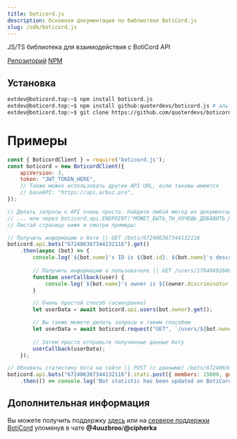```yaml
---
title: boticord.js
description: Основная документация по библиотеке BotiCord.js
slug: /sdk/boticord.js
---
```


JS/TS библиотека для взаимодействия с BotiCord API

[Репозиторий](https://github.com/quoterdevs/boticord.js)
[NPM](https://npmjs.com/package/boticord.js)

## Установка

```bash
extdev@boticord.top:~$ npm install boticord.js
extdev@boticord.top:~$ npm install github:quoterdevs/boticord.js # альтернатива
extdev@boticord.top:~$ git clone https://github.com/quoterdevs/boticord.js # в директорию проекта
```

# Примеры

```js
const { BoticordClient } = require('boticord.js');
const boticord = new BoticordClient({
    apiVersion: 3,
    token: "JWT_TOKEN_HERE",
    // Также можно использовать другие API URL, если таковы имеются
    // baseAPI: "https://api.arbuz.pro",
});

// Делать запросы к API очень просто. Найдите любой метод из документации и просто вызовите его через boticord.api.ENDPOINT.METHOD();
// ... или через boticord.api.ENDPOINT("МОЖЕТ_БЫТЬ_ТЫ_ХОЧЕШЬ_ДОБАВИТЬ_ПАРАМЕТРЫ").METHOD();
// Листай страницу ниже и смотри примеры:

// Получить информацию о боте || GET /bots/672406367344132116
boticord.api.bots("672406367344132116").get()
    .then(async (bot) => {
        console.log(`${bot.name}'s ID is ${bot.id}. ${bot.name}'s description is ${bot.shortDescription}.`);
        
        // Получить информацию о пользователе || GET /users/178404926869733376
        function userCallback(user) {
            console.log(`${bot.name}'s owner is ${(owner.discriminator == "0") ? `@${owner.username}` : `${owner.username}#${owner.discriminator}`} with site: ${owner.socials.custom}`);
        }

        // Очень простой способ (асинхронно)
        let userData = await boticord.api.users(bot.owner).get();

        // Вы также можете делать запросы и таким способом
        let userData = await boticord.request("GET", `/users/${bot.owner}`, {});
        
        // Затем просто отправьте полученные данные боту
        userCallback(userData);
    });

// Обновить статистику бота на сайте || POST (с данными) /bots/672406367344132116/stats
boticord.api.bots("672406367344132116").stats.post({ members: 15000, guilds: 3000, shards: 2 })
    .then(() => console.log('Bot statistic has been updated on BotiCord!'));
```

## Дополнительная информация

Вы можете получить поддержку [здесь](https://discord.gg/GQF3ANKFuw) или на [сервере поддержки BotiCord](https://discord.gg/hkHjW8a) упомянув в чате **@4uuzbroo**/**@cipherka**
